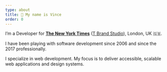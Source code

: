 ```yaml
---
type: about
title: 👋 My name is Vince
order: 0
---
```


<div className="about-section">
<div className="about-section-copy">

I’m a Developer for **[The New York Times](https://www.nytimes.com/)** ([T Brand Studio](https://tbrandstudio.com/)), London, UK 🇬🇧.

I have been playing with software development since 2006 and since the 2017 professionally.

I specialize in web development. My focus is to deliver accessible, scalable web applications and design systems. 

</div>

<ParallaxImage overflow={40}>
<GlitchImage url={"/assets/portrait.jpg"} name="portrait"/>
</ParallaxImage>
    


</div>